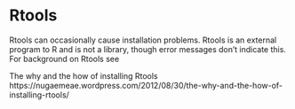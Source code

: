 # Rtools

Rtools can occasionally cause installation problems.  Rtools is an external program to R and is not a library, though error messages don't indicate this.  For background on Rtools see

The why and the how of installing Rtools
https://nugaemeae.wordpress.com/2012/08/30/the-why-and-the-how-of-installing-rtools/
